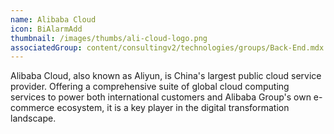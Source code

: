 ```yaml
---
name: Alibaba Cloud
icon: BiAlarmAdd
thumbnail: /images/thumbs/ali-cloud-logo.png
associatedGroup: content/consultingv2/technologies/groups/Back-End.mdx
---
```


Alibaba Cloud, also known as Aliyun, is China's largest public cloud service provider. Offering a comprehensive suite of global cloud computing services to power both international customers and Alibaba Group's own e-commerce ecosystem, it is a key player in the digital transformation landscape.
